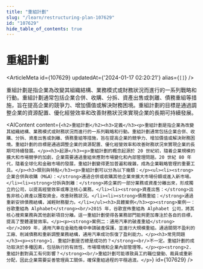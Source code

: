 ```yaml
---
title: "重組計劃"
slug: "/learn/restructuring-plan-107629"
id: "107629"
hide_table_of_contents: true
---
```



# 重組計劃

<ArticleMeta id={107629} updatedAt={'2024-01-17 02:20:21'} alias={`[]`} />
<div className='border-solid border-b border-t-0 my-4 border-[var(--ifm-color-gray-300)]' />

重組計劃是指企業為改變其組織結構、業務模式或財務狀況而進行的一系列戰略和行動。重組計劃通常包括企業合併、收購、分拆、資產出售或剝離、債務重組等措施，旨在提高企業的競爭力、增加價值或解決財務困境。重組計劃的目標是通過調整企業的資源配置、優化經營效率和改善財務狀況來實現企業的長期可持續發展。

<AIContent content={`<h2>重組計劃</h2><h3>定義</h3><p>重組計劃是指企業為改變其組織結構、業務模式或財務狀況而進行的一系列戰略和行動。重組計劃通常包括企業合併、收購、分拆、資產出售或剝離、債務重組等措施，旨在提高企業的競爭力、增加價值或解決財務困境。重組計劃的目標是通過調整企業的資源配置、優化經營效率和改善財務狀況來實現企業的長期可持續發展。</p><h3>起源</h3><p>重組計劃的概念起源於 20 世紀初，隨着企業規模的擴大和市場競爭的加劇，企業需要通過重組來應對市場變化和內部管理問題。20 世紀 80 年代，隨着全球化和金融市場的發展，重組計劃變得更加普遍和複雜，成為企業戰略管理的重要工具。</p><h3>類別與特點</h3><p>重組計劃可以分為以下幾類：</p><ul><li><strong>企業合併與收購（M&A）：</strong>通過合併或收購其他企業來擴大市場份額或進入新市場。</li><li><strong>分拆與剝離：</strong>將企業的一部分業務或資產分離出來，形成獨立的公司，以提高經營效率或專注核心業務。</li><li><strong>資產出售：</strong>出售非核心資產以獲取資金，改善財務狀況。</li><li><strong>債務重組：</strong>通過重新安排債務結構，減輕財務壓力。</li></ul><h3>具體案例</h3><p><strong>案例一：谷歌重組為 Alphabet</strong><br/>2015 年，谷歌宣佈重組為 Alphabet 公司，將其核心搜索業務與其他創新項目分離。這一重組計劃使得各業務部門能夠更加專注於各自的目標，提高了整體運營效率。</p><p><strong>案例二：通用汽車的破產重組</strong><br/>2009 年，通用汽車在金融危機中申請破產保護，並進行大規模重組。通過關閉不盈利的工廠、削減債務和重新調整業務結構，通用汽車成功恢復了盈利能力。</p><h3>常見問題</h3><p><strong>1. 重組計劃是否總是成功的？</strong><br/>不一定。重組計劃的成功取決於多種因素，包括執行的有效性、市場環境和企業內部管理等。</p><p><strong>2. 重組計劃對員工有何影響？</strong><br/>重組計劃可能導致員工的職位變動、裁員或重新分配，因此企業需要妥善管理員工關係，確保重組過程的平穩過渡。</p>`} id={107629} />
